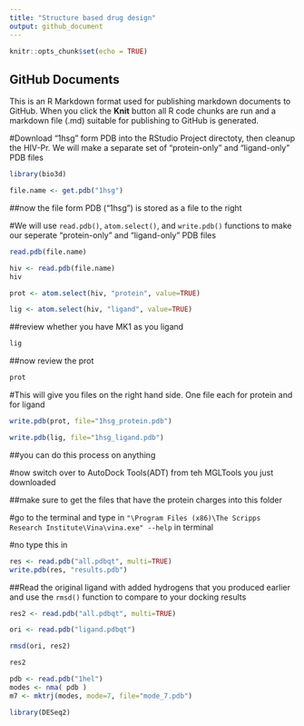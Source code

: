 ```yaml
---
title: "Structure based drug design"
output: github_document
---
```


```r
knitr::opts_chunk$set(echo = TRUE)
```

## GitHub Documents

This is an R Markdown format used for publishing markdown documents to GitHub. When you click the **Knit** button all R code chunks are run and a markdown file (.md) suitable for publishing to GitHub is generated.

#Download "1hsg" form PDB into the RStudio Project directoty, then cleanup the HIV-Pr. We will make a separate set of "protein-only" and "ligand-only" PDB files

```r
library(bio3d)
```

```r
file.name <- get.pdb("1hsg")
```

##now the file form PDB ("1hsg") is stored as a file to the right

#We will use `read.pdb()`, `atom.select()`, and `write.pdb()` functions to make our seperate "protein-only" and "ligand-only" PDB files

```r
read.pdb(file.name)
```

```r
hiv <- read.pdb(file.name)
hiv
```

```r
prot <- atom.select(hiv, "protein", value=TRUE)
```
```r
lig <- atom.select(hiv, "ligand", value=TRUE)
```

##review whether you have MK1 as you ligand

```r
lig
```

##now review the prot

```r
prot
```


#This will give you files on the right hand side. One file each for protein and for ligand

```r
write.pdb(prot, file="1hsg_protein.pdb")
```


```r
write.pdb(lig, file="1hsg_ligand.pdb")
```

##you can do this process on anything 

#now switch over to AutoDock Tools(ADT) from teh MGLTools you just downloaded


##make sure to get the files that have the protein charges into this folder

#go to the terminal and type in ` "\Program Files (x86)\The Scripps Research Institute\Vina\vina.exe" --help` in terminal 

#no type this in 
```r
res <- read.pdb("all.pdbqt", multi=TRUE)
write.pdb(res, "results.pdb")

```

##Read the original ligand with added hydrogens that you produced earlier and use the `rmsd()` function to compare to your docking results

```r
res2 <- read.pdb("all.pdbqt", multi=TRUE)
```
```r
ori <- read.pdb("ligand.pdbqt")
```

```r
rmsd(ori, res2)
```

```r
res2
```

```r
pdb <- read.pdb("1hel")
modes <- nma( pdb )
m7 <- mktrj(modes, mode=7, file="mode_7.pdb")
```

```r
library(DESeq2)
```


